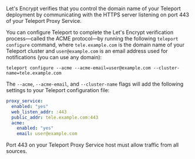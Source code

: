 Let's Encrypt verifies that you control the domain name of your Teleport deployment by communicating with the HTTPS server listening on port 443 of your Teleport Proxy Service.

You can configure Teleport to complete the Let's Encrypt verification process—called the ACME protocol—by running the following `teleport configure` command, where `tele.example.com` is the domain name of your Teleport cluster and `user@example.com` is an email address used for notifications (you can use any domain):

```code
teleport configure --acme --acme-email=user@example.com --cluster-name=tele.example.com
```

The `--acme`, `--acme-email`, and `--cluster-name` flags will add the following settings to your Teleport configuration file:

```yaml
proxy_service:
  enabled: "yes"
  web_listen_addr: :443
  public_addr: tele.example.com:443
  acme:
    enabled: "yes"
    email: user@example.com
```

Port 443 on your Teleport Proxy Service host must allow traffic from all sources.
